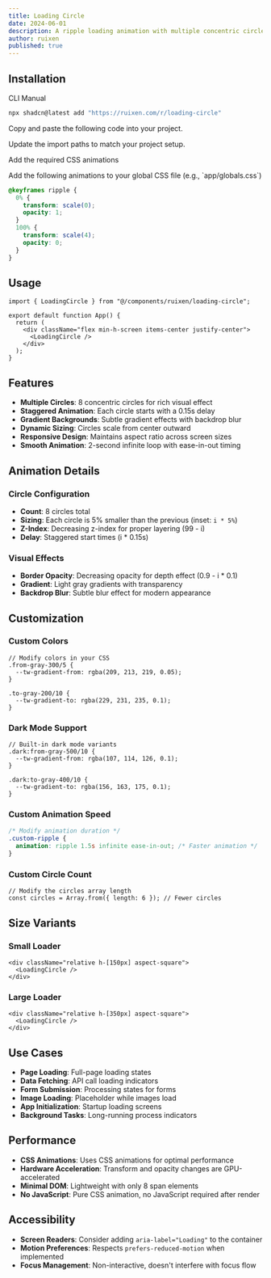 ```yaml
---
title: Loading Circle
date: 2024-06-01
description: A ripple loading animation with multiple concentric circles and gradient effects.
author: ruixen
published: true
---
```


<ComponentPreview name="loading-circle-demo" />

## Installation

<Tabs defaultValue="cli">

<TabsList>
  <TabsTrigger value="cli">CLI</TabsTrigger>
  <TabsTrigger value="manual">Manual</TabsTrigger>
</TabsList>
<TabsContent value="cli">

```bash
npx shadcn@latest add "https://ruixen.com/r/loading-circle"
```

</TabsContent>

<TabsContent value="manual">

<Steps>

<Step>Copy and paste the following code into your project.</Step>

<ComponentSource name="loading-circle" />

<Step>Update the import paths to match your project setup.</Step>

<Step>Add the required CSS animations</Step>

<Step>
  Add the following animations to your global CSS file (e.g., `app/globals.css`)
</Step>

```css title="app/globals.css"
@keyframes ripple {
  0% {
    transform: scale(0);
    opacity: 1;
  }
  100% {
    transform: scale(4);
    opacity: 0;
  }
}
```

</Steps>

</TabsContent>

</Tabs>

## Usage

```tsx
import { LoadingCircle } from "@/components/ruixen/loading-circle";

export default function App() {
  return (
    <div className="flex min-h-screen items-center justify-center">
      <LoadingCircle />
    </div>
  );
}
```

## Features

- **Multiple Circles**: 8 concentric circles for rich visual effect
- **Staggered Animation**: Each circle starts with a 0.15s delay
- **Gradient Backgrounds**: Subtle gradient effects with backdrop blur
- **Dynamic Sizing**: Circles scale from center outward
- **Responsive Design**: Maintains aspect ratio across screen sizes
- **Smooth Animation**: 2-second infinite loop with ease-in-out timing

## Animation Details

### Circle Configuration

- **Count**: 8 circles total
- **Sizing**: Each circle is 5% smaller than the previous (inset: `i * 5%`)
- **Z-Index**: Decreasing z-index for proper layering (99 - i)
- **Delay**: Staggered start times (i \* 0.15s)

### Visual Effects

- **Border Opacity**: Decreasing opacity for depth effect (0.9 - i \* 0.1)
- **Gradient**: Light gray gradients with transparency
- **Backdrop Blur**: Subtle blur effect for modern appearance

## Customization

### Custom Colors

```tsx
// Modify colors in your CSS
.from-gray-300/5 {
  --tw-gradient-from: rgba(209, 213, 219, 0.05);
}

.to-gray-200/10 {
  --tw-gradient-to: rgba(229, 231, 235, 0.1);
}
```

### Dark Mode Support

```tsx
// Built-in dark mode variants
.dark:from-gray-500/10 {
  --tw-gradient-from: rgba(107, 114, 126, 0.1);
}

.dark:to-gray-400/10 {
  --tw-gradient-to: rgba(156, 163, 175, 0.1);
}
```

### Custom Animation Speed

```css
/* Modify animation duration */
.custom-ripple {
  animation: ripple 1.5s infinite ease-in-out; /* Faster animation */
}
```

### Custom Circle Count

```tsx
// Modify the circles array length
const circles = Array.from({ length: 6 }); // Fewer circles
```

## Size Variants

### Small Loader

```tsx
<div className="relative h-[150px] aspect-square">
  <LoadingCircle />
</div>
```

### Large Loader

```tsx
<div className="relative h-[350px] aspect-square">
  <LoadingCircle />
</div>
```

## Use Cases

- **Page Loading**: Full-page loading states
- **Data Fetching**: API call loading indicators
- **Form Submission**: Processing states for forms
- **Image Loading**: Placeholder while images load
- **App Initialization**: Startup loading screens
- **Background Tasks**: Long-running process indicators

## Performance

- **CSS Animations**: Uses CSS animations for optimal performance
- **Hardware Acceleration**: Transform and opacity changes are GPU-accelerated
- **Minimal DOM**: Lightweight with only 8 span elements
- **No JavaScript**: Pure CSS animation, no JavaScript required after render

## Accessibility

- **Screen Readers**: Consider adding `aria-label="Loading"` to the container
- **Motion Preferences**: Respects `prefers-reduced-motion` when implemented
- **Focus Management**: Non-interactive, doesn't interfere with focus flow
